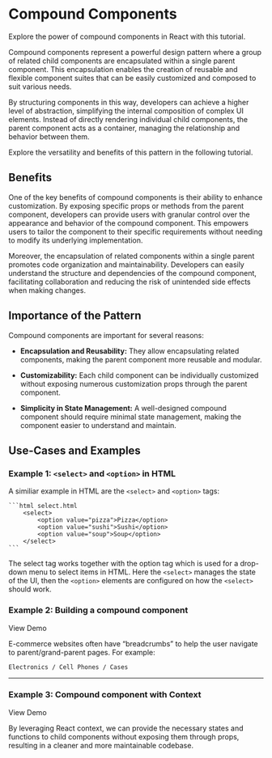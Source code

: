 

# Compound Components

<Caption>
  Explore the power of compound components in React with this tutorial.
</Caption>

Compound components represent a powerful design pattern where a group of related child components are encapsulated within a single parent component.
This encapsulation enables the creation of reusable and flexible component suites that can be easily customized and composed to suit various needs.

By structuring components in this way, developers can achieve a higher level of abstraction, simplifying the internal composition of complex UI elements.
Instead of directly rendering individual child components, the parent component acts as a container, managing the relationship and behavior between them.

Explore the versatility and benefits of this pattern in the following tutorial.

## Benefits

One of the key benefits of compound components is their ability to enhance customization. By exposing specific props or methods from the parent component,
developers can provide users with granular control over the appearance and behavior of the compound component. This empowers users to tailor the component
to their specific requirements without needing to modify its underlying implementation.

Moreover, the encapsulation of related components within a single parent promotes code organization and maintainability. Developers can easily understand
the structure and dependencies of the compound component, facilitating collaboration and reducing the risk of unintended side effects when making changes.

## Importance of the Pattern

Compound components are important for several reasons:

- **Encapsulation and Reusability:** They allow encapsulating related components, making the parent component more reusable and modular.

- **Customizability:** Each child component can be individually customized without exposing numerous customization props through the parent component.

- **Simplicity in State Management:** A well-designed compound component should require minimal state management, making the component easier to understand and maintain.

## Use-Cases and Examples

### Example 1: `<select>` and `<option>` in HTML

A similiar example in HTML are the `<select>` and `<option>` tags:

    ```html select.html
        <select>
            <option value="pizza">Pizza</option>
            <option value="sushi">Sushi</option>
            <option value="soup">Soup</option>
        </select>
    ```

The select tag works together with the option tag which is used for a drop-down menu to select items in HTML. Here the `<select>` manages the state of the UI, then the `<option>` elements are configured on how the `<select>` should work.

### Example 2: Building a compound component

<DemoLink to="/compound-component/preview/breadcrumbs">View Demo</DemoLink>

E-commerce websites often have “breadcrumbs” to help the user navigate to parent/grand-parent pages. For example:

`Electronics / Cell Phones / Cases`

---

<BreadcrumbDoc />
<div style={{ height: 100 }} />

### Example 3: Compound component with Context

<DemoLink to="/compound-component/preview/tabs">View Demo</DemoLink>

By leveraging React context, we can provide the necessary states and functions to child components without exposing them through props, resulting in a cleaner and more maintainable codebase.

<TabsDoc />
<div style={{ height: 300 }} />
